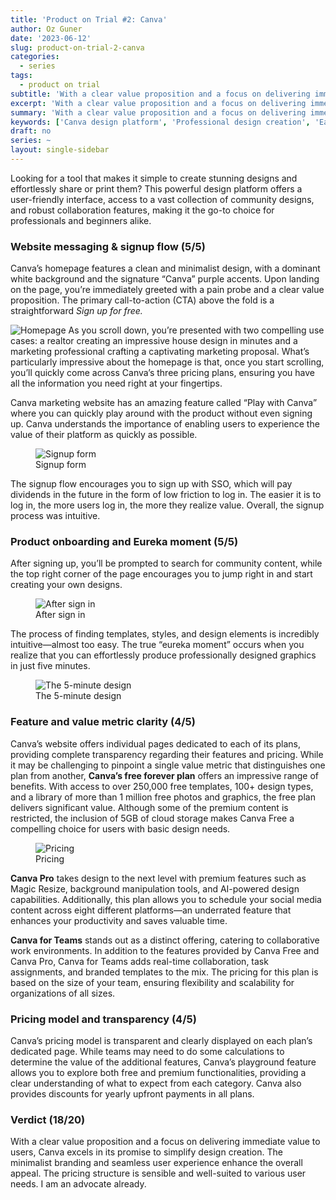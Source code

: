 ```yaml
---
title: 'Product on Trial #2: Canva'
author: Oz Guner
date: '2023-06-12'
slug: product-on-trial-2-canva
categories:
  - series
tags:
  - product on trial
subtitle: 'With a clear value proposition and a focus on delivering immediate value to users, Canva excels in its promise to simplify design creation.'
excerpt: 'With a clear value proposition and a focus on delivering immediate value to users, Canva excels in its promise to simplify design creation.'
summary: 'With a clear value proposition and a focus on delivering immediate value to users, Canva excels in its promise to simplify design creation.'
keywords: ['Canva design platform', 'Professional design creation', 'Easy graphic design tool', 'Collaborative design software', 'Canva pricing plans', 'Create designs in minutes', 'Canva Pro features', 'Team collaboration in Canva', 'Transparent pricing model', 'User-friendly design tool']
draft: no
series: ~
layout: single-sidebar
---
```

Looking for a tool that makes it simple to create stunning designs and effortlessly share or print them? This powerful design platform offers a user-friendly interface, access to a vast collection of community designs, and robust collaboration features, making it the go-to choice for professionals and beginners alike.

### Website messaging & signup flow (5/5)

Canva's homepage features a clean and minimalist design, with a dominant white background and the signature "Canva" purple accents. Upon landing on the page, you're immediately greeted with a pain probe and a clear value proposition. The primary call-to-action (CTA) above the fold is a straightforward *Sign up for free.* 

![Homepage](1.png)
As you scroll down, you're presented with two compelling use cases: a realtor creating an impressive house design in minutes and a marketing professional crafting a captivating marketing proposal. What's particularly impressive about the homepage is that, once you start scrolling, you'll quickly come across Canva's three pricing plans, ensuring you have all the information you need right at your fingertips.

Canva marketing website has an amazing feature called "Play with Canva" where you can quickly play around with the product without even signing up.  Canva understands the importance of enabling users to experience the value of their platform as quickly as possible.

![Signup form](2.png) 

The signup flow encourages you to sign up with SSO, which will pay dividends in the future in the form of low friction to log in. The easier it is to log in, the more users log in, the more they realize value. Overall, the signup process was intuitive.

### Product onboarding and Eureka moment (5/5)
After signing up, you'll be prompted to search for community content, while the top right corner of the page encourages you to jump right in and start creating your own designs. 

![After sign in](3.png)

The process of finding templates, styles, and design elements is incredibly intuitive—almost too easy. The true "eureka moment" occurs when you realize that you can effortlessly produce professionally designed graphics in just five minutes.

![The 5-minute design](5.png)

### Feature and value metric clarity (4/5)
Canva's website offers individual pages dedicated to each of its plans, providing complete transparency regarding their features and pricing. While it may be challenging to pinpoint a single value metric that distinguishes one plan from another, **Canva's free forever plan** offers an impressive range of benefits. With access to over 250,000 free templates, 100+ design types, and a library of more than 1 million free photos and graphics, the free plan delivers significant value. Although some of the premium content is restricted, the inclusion of 5GB of cloud storage makes Canva Free a compelling choice for users with basic design needs.

![Pricing](4.png)

**Canva Pro** takes design to the next level with premium features such as Magic Resize, background manipulation tools, and AI-powered design capabilities. Additionally, this plan allows you to schedule your social media content across eight different platforms—an underrated feature that enhances your productivity and saves valuable time.

**Canva for Teams** stands out as a distinct offering, catering to collaborative work environments. In addition to the features provided by Canva Free and Canva Pro, Canva for Teams adds real-time collaboration, task assignments, and branded templates to the mix. The pricing for this plan is based on the size of your team, ensuring flexibility and scalability for organizations of all sizes.

### Pricing model and transparency (4/5)
Canva's pricing model is transparent and clearly displayed on each plan's dedicated page. While teams may need to do some calculations to determine the value of the additional features, Canva's playground feature allows you to explore both free and premium functionalities, providing a clear understanding of what to expect from each category. Canva also provides discounts for yearly upfront payments in all plans.

### Verdict (18/20)

With a clear value proposition and a focus on delivering immediate value to users, Canva excels in its promise to simplify design creation. The minimalist branding and seamless user experience enhance the overall appeal. The pricing structure is sensible and well-suited to various user needs. I am an advocate already.